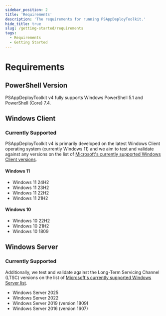 ```yaml
---
sidebar_position: 2
title: 'Requirements'
description: 'The requirements for running PSAppDeployToolkit.'
hide_title: true
slug: /getting-started/requirements
tags:
  - Requirements
  - Getting Started
---
```


# Requirements

## PowerShell Version

PSAppDeployToolkit v4 fully supports Windows PowerShell 5.1 and PowerShell (Core) 7.4.

## Windows Client

### Currently Supported

PSAppDeployToolkit v4 is primarily developed on the latest Windows Client operating system (currently Windows 11) and we aim to test and validate against any versions on the list of [Microsoft's currently supported Windows Client versions](https://learn.microsoft.com/en-us/windows/release-health/supported-versions-windows-client).

#### Windows 11
- Windows 11 24H2
- Windows 11 23H2
- Windows 11 22H2
- Windows 11 21H2

#### Windows 10
- Windows 10 22H2
- Windows 10 21H2
- Windows 10 1809

## Windows Server

### Currently Supported

Additionally, we test and validate against the Long-Term Servicing Channel (LTSC) versions on the list of [Microsoft's currently supported Windows Server list](https://learn.microsoft.com/en-us/windows/release-health/windows-server-release-info).

- Windows Server 2025
- Windows Server 2022
- Windows Server 2019 (version 1809)
- Windows Server 2016 (version 1607)
